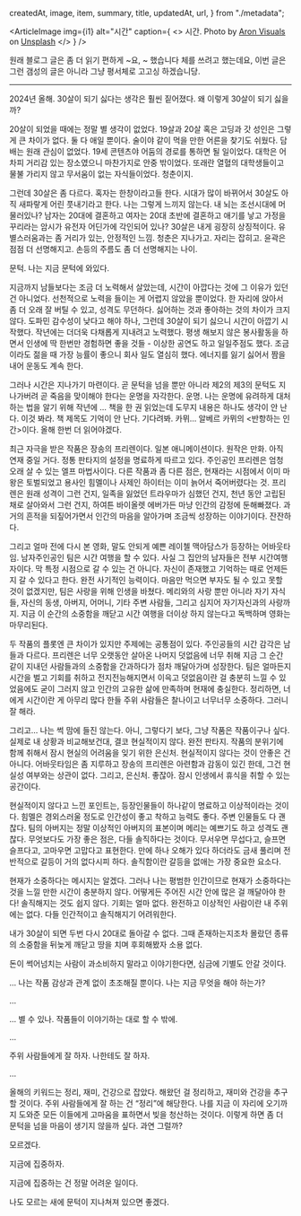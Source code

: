 
createdAt,
image,
item,
summary,
title,
updatedAt,
url,
} from "./metadata";


<ArticleJsonLd
  useAppDir
  url={url}
  title={title}
  images={[image.src]}
  authorName={authorList}
  datePublished={createdAt}
  dateModified={updatedAt}
  publisherName={authorName}
  description={summary}
  type="BlogPosting"
  isAccessibleForFree
/>

<ArticleHeader 
  title={title} 
  updatedAt={updatedAt}
  desc={summary} 
/>

<ArticleImage
  img={i1}
  alt="시간"
  caption={
    <>
      시간. Photo by <a href="https://unsplash.com/@aronvisuals?utm_content=creditCopyText&utm_medium=referral&utm_source=unsplash">Aron Visuals</a> on <a href="https://unsplash.com/photos/selective-focus-photo-of-brown-and-blue-hourglass-on-stones-BXOXnQ26B7o?utm_content=creditCopyText&utm_medium=referral&utm_source=unsplash">Unsplash</a>
    </>
  }
/>

원래 블로그 글은 좀 더 읽기 편하게 ~요, ~ 했습니다 체를 쓰려고 했는데요, 이번 글은 그런 갬성의 글은 아니라 그냥 평서체로 고고싱 하겠습니당.

---

2024년 올해. 30살이 되기 싫다는 생각은 훨씬 짙어졌다. 왜 이렇게 30살이 되기 싫을까?

20살이 되었을 때에는 정말 별 생각이 없었다. 19살과 20살 혹은 고딩과 갓 성인은 그렇게 큰 차이가 없다. 둘 다 애일 뿐이다. 술이야 같이 먹을 만한 어른을 찾기도 쉬웠다. 담배는 원래 관심이 없었다. 19세 콘텐츠야 어둠의 경로를 통하면 될 일이었다. 대학은 어차피 거리감 있는 장소였으니 마찬가지로 안중 밖이었다. 또래란 열혈의 대학생들이고 물불 가리지 않고 무서움이 없는 자식들이었다. 청춘이지.

그런데 30살은 좀 다르다. 혹자는 한창이라고들 한다. 시대가 많이 바뀌어서 30살도 아직 새파랗게 어린 풋내기라고 한다. 나는 그렇게 느끼지 않는다. 내 뇌는 조선시대에 머물러있나? 남자는 20대에 결혼하고 여자는 20대 초반에 결혼하고 애기를 낳고 가정을 꾸리라는 암시가 유전자 어딘가에 각인되어 있나? 30살은 내게 굉장히 상징적이다. 유별스러움과는 좀 거리가 있는, 안정적인 느낌. 청춘은 지나가고. 자리는 잡히고. 윤곽은 점점 더 선명해지고. 손등의 주름도 좀 더 선명해지는 나이.

문턱. 나는 지금 문턱에 와있다.

지금까지 남들보다는 조금 더 노력해서 살았는데, 시간이 아깝다는 것에 그 이유가 있던 건 아니었다. 선천적으로 노력을 들이는 게 어렵지 않았을 뿐이었다. 한 자리에 앉아서 좀 더 오래 잘 버틸 수 있고, 성격도 무던하다. 싫어하는 것과 좋아하는 것의 차이가 크지 않다. 도파민 감수성이 낮다고 해야 하나, 그런데 30살이 되기 싫으니 시간이 아깝기 시작했다. 작년에는 더더욱 다채롭게 지내려고 노력했다. 평생 해보지 않은 봉사활동을 하면서 인생에 딱 한번만 경험하면 좋을 것들 - 이상한 공연도 하고 일일주점도 했다. 조금이라도 젊을 때 가장 능률이 좋으니 회사 일도 열심히 했다. 에너지를 잃기 싫어서 짬을 내어 운동도 계속 한다.

그러나 시간은 지나가기 마련이다. 곧 문턱을 넘을 뿐만 아니라 제2의 제3의 문턱도 지나가버려 곧 죽음을 맞이해야 한다는 운명을 자각한다. 운명. 나는 운명에 유려하게 대처하는 법을 알기 위해 작년에 … 책을 한 권 읽었는데 도무지 내용은 하나도 생각이 안 난다. 이것 봐라. 책 제목도 기억이 안 난다. 기다려봐. 카뮈… 알베르 카뮈의 \<반항하는 인간\>이다. 올해 한번 더 읽어야겠다.

최근 자극을 받은 작품은 장송의 프리렌이다. 일본 애니메이션이다. 원작은 만화. 아직 연재 중일 거다. 정통 판타지의 설정을 명료하게 따르고 있다. 주인공인 프리렌은 엄청 오래 살 수 있는 엘프 마법사이다. 다른 작품과 좀 다른 점은, 현재라는 시점에서 이미 마왕은 토벌되었고 용사인 힘멜이나 사제인 하이터는 이미 늙어서 죽어버렸다는 것. 프리렌은 원래 성격이 그런 건지, 일족을 잃었던 트라우마가 심했던 건지, 천년 동안 고립된 채로 살아와서 그런 건지, 하여튼 바이올렛 에버가든 마냥 인간의 감정에 둔해빠졌다. 과거의 흔적을 되짚어가면서 인간의 마음을 알아가며 조금씩 성장하는 이야기이다. 잔잔하다.

그리고 얼마 전에 다시 본 영화, 말도 안되게 예쁜 레이첼 맥아담스가 등장하는 어바웃타임. 남자주인공인 팀은 시간 여행을 할 수 있다. 사실 그 집안의 남자들은 전부 시간여행자이다. 막 특정 시점으로 갈 수 있는 건 아니다. 자신이 존재했고 기억하는 때로 언제든지 갈 수 있다고 한다. 완전 사기적인 능력이다. 마음만 먹으면 부자도 될 수 있고 못할 것이 없겠지만, 팀은 사랑을 위해 인생을 바쳤다. 메리와의 사랑 뿐만 아니라 자기 자식들, 자신의 동생, 아버지, 어머니, 기타 주변 사람들, 그리고 심지어 자기자신과의 사랑까지. 지금 이 순간의 소중함을 깨닫고 시간 여행을 더이상 하지 않는다고 독백하며 영화는 마무리된다.

두 작품의 플롯엔 큰 차이가 있지만 주제에는 공통점이 있다. 주인공들의 시간 감각은 남들과 다르다. 프리렌은 너무 오랫동안 살아온 나머지 덧없음에 너무 취해 지금 그 순간 같이 지내던 사람들과의 소중함을 간과하다가 점차 깨달아가며 성장한다. 팀은 얼마든지 시간을 벌고 기회를 취하고 전지전능해지면서 이윽고 덧없음이란 걸 충분히 느낄 수 있었음에도 굳이 그러지 않고 인간의 고유한 삶에 만족하며 현재에 충실한다. 정리하면, 너에게 시간이란 게 아무리 많다 한들 주위 사람들은 찰나이고 너무너무 소중하다. 그러니 잘 해라.

그리고… 나는 썩 맘에 들진 않는다. 아니, 그렇다기 보다, 그냥 작품은 작품이구나 싶다. 실제로 내 상황과 비교해보건대, 결코 현실적이지 않다. 완전 판타지. 작품의 분위기에 함께 취해서 잠시 현실의 어려움을 잊기 위한 은신처. 현실적이지 않다는 것이 안좋은 건 아니다. 어바웃타임은 좀 지루하고 장송의 프리렌은 아련함과 감동이 있긴 한데, 그건 현실성 여부와는 상관이 없다. 그리고, 은신처. 좋잖아. 잠시 인생에서 휴식을 취할 수 있는 공간이다.

현실적이지 않다고 느낀 포인트는, 등장인물들이 하나같이 명료하고 이상적이라는 것이다. 힘멜은 경외스러울 정도로 인간성이 좋고 착하고 능력도 좋다. 주변 인물들도 다 괜찮다. 팀의 아버지는 정말 이상적인 아버지의 표본이며 메리는 예쁘기도 하고 성격도 괜찮다. 무엇보다도 가장 좋은 점은, 다들 솔직하다는 것이다. 무서우면 무섭다고, 슬프면 슬프다고, 고마우면 고맙다고 표현한다. 만에 하나 오해가 있다 하더라도 금새 풀리며 전반적으로 갈등이 거의 없다시피 하다. 솔직함이란 갈등을 없애는 가장 중요한 요소다.

현재가 소중하다는 메시지는 알겠다. 그러나 나는 평범한 인간이므로 현재가 소중하다는 것을 느낄 만한 시간이 충분하지 않다. 어떻게든 주어진 시간 안에 많은 걸 깨달아야 한다! 솔직해지는 것도 쉽지 않다. 기회는 얼마 없다. 완전하고 이상적인 사람이란 내 주위에는 없다. 다들 인간적이고 솔직해지기 어려워한다.

내가 30살이 되면 두번 다시 20대로 돌아갈 수 없다. 그때 존재하는지조차 몰랐던 종류의 소중함을 뒤늦게 깨닫고 땅을 치며 후회해봤자 소용 없다.

돈이 썩어넘치는 사람이 과소비하지 말라고 이야기한다면, 심금에 기별도 안갈 것이다.

… 나는 작품 감상과 관계 없이 초조해질 뿐이다. 나는 지금 무엇을 해야 하는가?

…

… 별 수 있나. 작품들이 이야기하는 대로 할 수 밖에.

…

주위 사람들에게 잘 하자. 나한테도 잘 하자.

…

올해의 키워드는 정리, 재미, 건강으로 잡았다. 해왔던 걸 정리하고, 재미와 건강을 추구할 것이다. 주위 사람들에게 잘 하는 건 “정리”에 해당한다. 나를 지금 이 자리에 오기까지 도와준 모든 이들에게 고마움을 표하면서 빚을 청산하는 것이다. 이렇게 하면 좀 더 문턱을 넘을 마음이 생기지 않을까 싶다. 과연 그럴까? 

모르겠다.

지금에 집중하자.

지금에 집중하는 건 정말 어려운 일이다.

나도 모르는 새에 문턱이 지나쳐져 있으면 좋겠다.